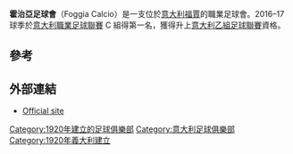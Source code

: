 {{noteTA
|G1=football
|G2=意甲
}}
{{Infobox football club
| clubname   = 霍治亞
| image      = 
| fullname   = Foggia Calcio s.r.l.
| nickname   = ''i Satanelli''<br> (The Little Satans)
| founded    = {{start date and age|df=yes|1920}}
| city       = [[意大利|意大利]][[福賈|福賈]]
| ground     = [[Stadio_Pino_Zaccheria|Stadio Pino Zaccheria]]
| capacity   = 25,085
| chairman   = Lucio Fares
| manager    = [[Giovanni_Stroppa|Giovanni Stroppa]]
| league     = [[意大利足球丙級聯賽|意大利足球丙級聯賽]]
| season     = 2021–22
| position   = 意丙C組，第 7 位
| pattern_la1=_blackshoulders|pattern_b1=_blackstripes|pattern_ra1=_blackshoulders
| leftarm1=FF0000|body1=FF0000|rightarm1=FF0000|shorts1=000000|socks1=000000
| pattern_la2=|pattern_b2=|pattern_ra2=
| leftarm2=FFFFFF|body2=FFFFFF|rightarm2=FFFFFF|shorts2=FF0000|socks2=FFFFFF
}}

'''霍治亞足球會'''（Foggia Calcio）是一支位於[[意大利|意大利]][[福賈|福賈]]的職業足球會。2016–17球季於[[意大利職業足球聯賽|意大利職業足球聯賽]] C 組得第一名，獲得升上[[意大利乙組足球聯賽|意大利乙組足球聯賽]]資格。

==參考==
{{Reflist}}

==外部連結==
*[http://www.acdfoggiacalcio.it Official site] {{it icon}}

{{意甲}}

[[Category:1920年建立的足球俱樂部|Category:1920年建立的足球俱樂部]]
[[Category:意大利足球俱樂部|Category:意大利足球俱樂部]]
[[Category:1920年義大利建立|Category:1920年義大利建立]]